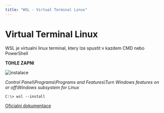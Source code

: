 ```yaml
---
title: "WSL - Virtual Terminal Linux"
---
```


# Virtual Terminal Linux
WSL je virtualni linux terminal, ktery lze spustit v kazdem CMD nebo PowerShell

**TOHLE ZAPNI**

<div className="center">

![instalace](imgs/subsystem.png)


</div>

*Control Panel\Programs\Programs and Features\Turn Windows features on or off\Windows subsystem for Linux*

```shell title="Instalace"
C:\> wsl --install
```



[Oficialní dokumentace](https://learn.microsoft.com/en-us/windows/wsl/)

